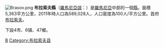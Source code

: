 [[File:Brasov.png|right]]
'''布拉索夫縣'''（[[羅馬尼亞語|羅馬尼亞語]]：'''{{lang|ro|Județul Brașov}}'''）是[[羅馬尼亞|羅馬尼亞]]中部的一個[[羅馬尼亞行政區劃|縣]]。面積5,363平方公里，2011年時人口為589,028人，人口密度為100人/平方公里。首府[[布拉索夫|布拉索夫]]。

下設4市、6镇、47鄉。

{{羅馬尼亞行政區劃}}

{{Brașov County}}

[[Category:罗马尼亚行政区划|B]]
[[Category:布拉索夫县|Category:布拉索夫县]]